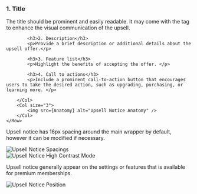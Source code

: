 

<Section title="Anatomy">
	<Row>
		<Col>
    		<h3 style={{marginTop: 0}}>1. Title</h3>
    		<p>The title should be prominent and easily readable. It may come with the tag to enhance the visual communication of the upsell.</p>

    		<h3>2. Description</h3>
    		<p>Provide a brief description or additional details about the upsell offer.</p>

    		<h3>3. Feature list</h3>
    		<p>Highlight the benefits of accepting the offer. </p>

    		<h3>4. Call to actions</h3>
    		<p>Include a prominent call-to-action button that encourages users to take the desired action, such as upgrading, purchasing, or learning more. </p>

    	</Col>
    	<Col size="3">
    		<img src={Anatomy} alt="Upsell Notice Anatomy" />
    	</Col>
    </Row>

</Section>

<Section title="Spacings">
	<p>
		Upsell notice has 16px spacing around the main wrapper by default, however
		it can be modified if necessary.
	</p>
	<img src={Spacings} alt="Upsell Notice Spacings" />
</Section>

<Section title="High Contrast Mode">
	<img src={HighContrastMode} alt="Upsell Notice High Contrast Mode" />
</Section>

<Section title="Where and how to display?">
	<p>
		Upsell notice generally appear on the settings or features that is available
		for premium memberships.
	</p>
	<img src={Location} alt="Upsell Notice Position" />
</Section>
